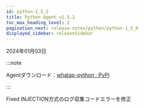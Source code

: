 ```yaml
---
id: python-1_5_2
title: Python Agent v1.5.2
toc_max_heading_level: 2
pagination_next: release-notes/python/python-1_5_0
displayed_sidebar: releaseSidebar
---
```


2024年01月03日

:::note

Agentダウンロード：[whatap-python · PyPI](https://pypi.org/project/whatap-python/1.5.2/)

:::

<Status>Fixed</Status> INJECTION方式のログ収集コードエラーを修正

